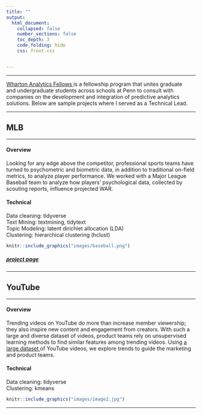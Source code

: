 ```yaml
---
title: ""
output: 
  html_document:
    collapsed: false
    number_sections: false
    toc_depth: 3
    code_folding: hide
    css: front.css


---
```

---

<p><a href = "https://wca.wharton.upenn.edu/students/analytics-fellows/" target = "_blank"> Wharton Analytics Fellows </a>is a fellowship program that unites graduate </br> and undergraduate students across schools at Penn to consult with </br>companies on the development and integration  of predictive analytics</br> solutions. Below are sample projects where I served as a Technical Lead. </p>
---

## MLB

----

<div class="row">
<div class="col-sm-6">

#### Overview

Looking for any edge above the competitor, professional sports teams have turned to psychometric and biometric data, in addition to traditional on-field metrics, to analyze player performance. We worked with a Major League Baseball team to analyze how players' psychological data, collected by scouting reports, influence projected WAR.

#### Technical
Data cleaning: tidyverse </br>
Text Mining: textmining, tidytext </br>
Topic Modeling: latent dirichlet allocation (LDA) </br>
Clustering: hierarchical clustering (hclust)

</div>
<div class="col-sm-6">
```r
knitr::include_graphics("images/baseball.png")
```
</div>
</div>

<div class="row">
<div class="col-sm-6">

##### [project page](https://katjanewilson.github.io/WhartonAnalytics-MLB/)

  <a href="https://github.com/katjanewilson/WhartonAnalytics-MLB" target = "_blank"><i class="fa fa-github" aria-hidden="true"></i></a>
</div>
<div class="col-sm-6">
</div>
</div>

---

## YouTube

----

<div class="row">
<div class="col-sm-6">

#### Overview

Trending videos on YouTube do more than increase member viewership; they also inspire new content and engagement from creators. With such a large and diverse dataset of videos, product teams rely on unsupervised learning methods to find similar features among trending videos. Using <a href = "https://www.kaggle.com/datasnaek/youtube-new/" target = "_blank"> a large dataset </a> of YouTube videos, we explore trends to guide the marketing and product teams.

#### Technical
Data cleaning: tidyverse </br>
Clustering: kmeans

</div>
<div class="col-sm-6">
```r
knitr::include_graphics("images/image2.jpg")
```
</div>
</div>

<div class="row">
<div class="col-sm-6">
</div>
<div class="col-sm-6">
</div>
</div>

---